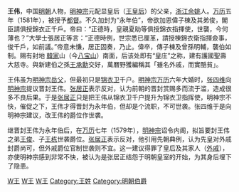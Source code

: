 {{Otheruses|王偉|other=同名或類似名的其它條目描述}}
'''王伟'''，中国[[明朝|明朝]]人物，[[明神宗|明神宗]]元配显皇后（[[孝端顯皇后|王皇后]]）的父亲，[[浙江|浙江]][[余姚|余姚]]人。[[万历|万历]]五年（1581年），被授予[[都督|都督]]。不久加封为“永年伯”，帝欲加恩偉子棟及其弟俊，閣臣請俱授錦衣正千戶。帝曰：“正德時，皇親夏助等俱授錦衣指揮使，世襲，今何薄也？”大學士張居正等言：“正德時例，世宗悉已厘革，請授棟錦衣衛指揮僉事，俊千戶，如前議。”帝意未慊，居正固奏，乃止。偉卒，傳子棟及曾孫明輔，襲伯如制。赐有封地 [[韓延徽|韓家]]山（今[[八宝山|八宝山]]）南面，后该处即有“皇庄”之称，建有護國聖壽大慈寺。與新建伯之孫[[王承勳|王承勳]]交好，萬曆野獲編稱其「雖名外戚，而實酷貧」。	

王伟虽为[[明神宗|明神宗]][[岳父|岳父]]，但最初只是[[锦衣卫|锦衣卫]]千户。[[明神宗|明神宗]][[万历|万历]]六年大婚时，[[张四维|张四维]]向[[明神宗|明神宗]]提议晋封王伟。[[张居正|张居正]]表示反对，认为前朝的晋封赏赐多而流于滥，造成很多不良后果。于是[[张居正|张居正]]只是把王伟从锦衣卫千户提升为锦衣卫指挥使，明神宗不快，催促之下，王伟才得晋封为永年伯，但却是个流职，不可世袭。张四维于是向明神宗建议，改王伟的爵位作世袭。

继晋封王伟为永年伯后，在[[万历|万历]]七年（1579年），[[明神宗|明神宗]]诏令内阁，拟旨要封王伟之弟[[王俊|王俊]]、子[[王栋|王栋]]世袭爵位。[[张居正|张居正]]表示反对，他引用先朝典例，认为先皇对外戚封爵尚可，但外戚爵位官制世袭则不宜。这一建议得罪了皇后及其家人（[[外戚|外戚]]），亦使明神宗感到非常不快，被认为是张居正结怨于明朝皇室的开始，为其身后埋下了隐患。

[[Category:明朝外戚|W王]]
[[Category:绍兴人|W王]]
[[Category:余姚人|W王]]
[[Category:王姓|Category:王姓]]
[[Category:明朝伯爵|Category:明朝伯爵]]